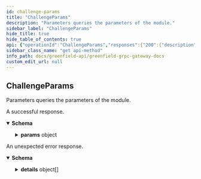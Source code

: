 ```yaml
---
id: challenge-params
title: "ChallengeParams"
description: "Parameters queries the parameters of the module."
sidebar_label: "ChallengeParams"
hide_title: true
hide_table_of_contents: true
api: {"operationId":"ChallengeParams","responses":{"200":{"description":"A successful response.","content":{"*/*":{"schema":{"type":"object","properties":{"params":{"description":"params holds all the parameters of this module.","type":"object","properties":{"challenge_count_per_block":{"type":"string","format":"uint64","description":"Challenges which will be emitted in each block, including user submitted or randomly triggered."},"challenge_keep_alive_period":{"type":"string","format":"uint64","description":"Challenges will be expired after the period, including user submitted or randomly triggered."},"slash_cooling_off_period":{"type":"string","format":"uint64","description":"The count of blocks to stand for the period in which the same storage and object info cannot be slashed again."},"slash_amount_size_rate":{"type":"string","description":"The slash coin amount will be calculated from the size of object info, and adjusted by this rate."},"slash_amount_min":{"type":"string","description":"The minimal slash amount."},"slash_amount_max":{"type":"string","description":"The maximum slash amount."},"reward_validator_ratio":{"type":"string","description":"The ratio of slash amount to reward all current validators."},"reward_submitter_ratio":{"type":"string","description":"The ratio of reward amount to reward attestation submitter."},"reward_submitter_threshold":{"type":"string","description":"The reward amount to submitter will be adjusted by the threshold."},"heartbeat_interval":{"type":"string","format":"uint64","description":"Heartbeat interval, based on challenge id, defines the frequency of heartbeat attestation."},"attestation_inturn_interval":{"type":"string","format":"uint64","description":"The time duration for each submitter to submit attestations in turn."},"attestation_kept_count":{"type":"string","format":"uint64","description":"The number of kept attested challenge ids, which can be queried by clients."},"sp_slash_max_amount":{"type":"string","description":"The max slash amount for a sp in a counting window."},"sp_slash_counting_window":{"type":"string","format":"uint64","description":"The number of blocks to count how much a sp had been slashed."}}}},"description":"QueryParamsResponse is response type for the Query/Params RPC method."}}}},"default":{"description":"An unexpected error response.","content":{"*/*":{"schema":{"type":"object","properties":{"error":{"type":"string"},"code":{"type":"integer","format":"int32"},"message":{"type":"string"},"details":{"type":"array","items":{"type":"object","properties":{"type_url":{"type":"string"},"value":{"type":"string","format":"byte"}}}}}}}}}},"tags":["challenge"],"description":"Parameters queries the parameters of the module.","method":"get","path":"/greenfield/challenge/params","info":{"title":"Greenfield - gRPC Gateway docs","description":"A REST interface for state queries","version":"1.0.0"},"postman":{"name":"ChallengeParams","description":{"content":"Parameters queries the parameters of the module.","type":"text/plain"},"url":{"path":["greenfield","challenge","params"],"host":["{{baseUrl}}"],"query":[],"variable":[]},"header":[{"key":"Accept","value":"*/*"}],"method":"GET"}}
sidebar_class_name: "get api-method"
info_path: docs/greenfield-api/greenfield-grpc-gateway-docs
custom_edit_url: null
---
```



## ChallengeParams



Parameters queries the parameters of the module.

<div><ApiTabs><TabItem label={"200"} value={"200"}><div>

A successful response.

</div><div><MimeTabs schemaType={"response"}><TabItem label={"*/*"} value={"*/*"}><SchemaTabs><TabItem label={"Schema"} value={"Schema"}><details style={{}} data-collapsed={false} open={true}><summary style={{"textAlign":"left"}}><strong>Schema</strong></summary><div style={{"textAlign":"left","marginLeft":"1rem"}}></div><ul style={{"marginLeft":"1rem"}}><SchemaItem collapsible={true} className={"schemaItem"}><details style={{}}><summary style={{}}><strong>params</strong><span style={{"opacity":"0.6"}}> object</span></summary><div style={{"marginLeft":"1rem"}}><div style={{"marginTop":".5rem","marginBottom":".5rem"}}>

params holds all the parameters of this module.

</div><SchemaItem collapsible={false} name={"challenge_count_per_block"} required={false} schemaName={"uint64"} qualifierMessage={undefined} schema={{"type":"string","format":"uint64","description":"Challenges which will be emitted in each block, including user submitted or randomly triggered."}}></SchemaItem><SchemaItem collapsible={false} name={"challenge_keep_alive_period"} required={false} schemaName={"uint64"} qualifierMessage={undefined} schema={{"type":"string","format":"uint64","description":"Challenges will be expired after the period, including user submitted or randomly triggered."}}></SchemaItem><SchemaItem collapsible={false} name={"slash_cooling_off_period"} required={false} schemaName={"uint64"} qualifierMessage={undefined} schema={{"type":"string","format":"uint64","description":"The count of blocks to stand for the period in which the same storage and object info cannot be slashed again."}}></SchemaItem><SchemaItem collapsible={false} name={"slash_amount_size_rate"} required={false} schemaName={"string"} qualifierMessage={undefined} schema={{"type":"string","description":"The slash coin amount will be calculated from the size of object info, and adjusted by this rate."}}></SchemaItem><SchemaItem collapsible={false} name={"slash_amount_min"} required={false} schemaName={"string"} qualifierMessage={undefined} schema={{"type":"string","description":"The minimal slash amount."}}></SchemaItem><SchemaItem collapsible={false} name={"slash_amount_max"} required={false} schemaName={"string"} qualifierMessage={undefined} schema={{"type":"string","description":"The maximum slash amount."}}></SchemaItem><SchemaItem collapsible={false} name={"reward_validator_ratio"} required={false} schemaName={"string"} qualifierMessage={undefined} schema={{"type":"string","description":"The ratio of slash amount to reward all current validators."}}></SchemaItem><SchemaItem collapsible={false} name={"reward_submitter_ratio"} required={false} schemaName={"string"} qualifierMessage={undefined} schema={{"type":"string","description":"The ratio of reward amount to reward attestation submitter."}}></SchemaItem><SchemaItem collapsible={false} name={"reward_submitter_threshold"} required={false} schemaName={"string"} qualifierMessage={undefined} schema={{"type":"string","description":"The reward amount to submitter will be adjusted by the threshold."}}></SchemaItem><SchemaItem collapsible={false} name={"heartbeat_interval"} required={false} schemaName={"uint64"} qualifierMessage={undefined} schema={{"type":"string","format":"uint64","description":"Heartbeat interval, based on challenge id, defines the frequency of heartbeat attestation."}}></SchemaItem><SchemaItem collapsible={false} name={"attestation_inturn_interval"} required={false} schemaName={"uint64"} qualifierMessage={undefined} schema={{"type":"string","format":"uint64","description":"The time duration for each submitter to submit attestations in turn."}}></SchemaItem><SchemaItem collapsible={false} name={"attestation_kept_count"} required={false} schemaName={"uint64"} qualifierMessage={undefined} schema={{"type":"string","format":"uint64","description":"The number of kept attested challenge ids, which can be queried by clients."}}></SchemaItem><SchemaItem collapsible={false} name={"sp_slash_max_amount"} required={false} schemaName={"string"} qualifierMessage={undefined} schema={{"type":"string","description":"The max slash amount for a sp in a counting window."}}></SchemaItem><SchemaItem collapsible={false} name={"sp_slash_counting_window"} required={false} schemaName={"uint64"} qualifierMessage={undefined} schema={{"type":"string","format":"uint64","description":"The number of blocks to count how much a sp had been slashed."}}></SchemaItem></div></details></SchemaItem></ul></details></TabItem><TabItem label={"Example (from schema)"} value={"Example (from schema)"}><ResponseSamples responseExample={"{\n  \"params\": {\n    \"challenge_count_per_block\": \"string\",\n    \"challenge_keep_alive_period\": \"string\",\n    \"slash_cooling_off_period\": \"string\",\n    \"slash_amount_size_rate\": \"string\",\n    \"slash_amount_min\": \"string\",\n    \"slash_amount_max\": \"string\",\n    \"reward_validator_ratio\": \"string\",\n    \"reward_submitter_ratio\": \"string\",\n    \"reward_submitter_threshold\": \"string\",\n    \"heartbeat_interval\": \"string\",\n    \"attestation_inturn_interval\": \"string\",\n    \"attestation_kept_count\": \"string\",\n    \"sp_slash_max_amount\": \"string\",\n    \"sp_slash_counting_window\": \"string\"\n  }\n}"} language={"json"}></ResponseSamples></TabItem></SchemaTabs></TabItem></MimeTabs></div></TabItem><TabItem label={"default"} value={"default"}><div>

An unexpected error response.

</div><div><MimeTabs schemaType={"response"}><TabItem label={"*/*"} value={"*/*"}><SchemaTabs><TabItem label={"Schema"} value={"Schema"}><details style={{}} data-collapsed={false} open={true}><summary style={{"textAlign":"left"}}><strong>Schema</strong></summary><div style={{"textAlign":"left","marginLeft":"1rem"}}></div><ul style={{"marginLeft":"1rem"}}><SchemaItem collapsible={false} name={"error"} required={false} schemaName={"string"} qualifierMessage={undefined} schema={{"type":"string"}}></SchemaItem><SchemaItem collapsible={false} name={"code"} required={false} schemaName={"int32"} qualifierMessage={undefined} schema={{"type":"integer","format":"int32"}}></SchemaItem><SchemaItem collapsible={false} name={"message"} required={false} schemaName={"string"} qualifierMessage={undefined} schema={{"type":"string"}}></SchemaItem><SchemaItem collapsible={true} className={"schemaItem"}><details style={{}}><summary style={{}}><strong>details</strong><span style={{"opacity":"0.6"}}> object[]</span></summary><div style={{"marginLeft":"1rem"}}><li><div style={{"fontSize":"var(--ifm-code-font-size)","opacity":"0.6","marginLeft":"-.5rem","paddingBottom":".5rem"}}>Array [</div></li><SchemaItem collapsible={false} name={"type_url"} required={false} schemaName={"string"} qualifierMessage={undefined} schema={{"type":"string"}}></SchemaItem><SchemaItem collapsible={false} name={"value"} required={false} schemaName={"byte"} qualifierMessage={undefined} schema={{"type":"string","format":"byte"}}></SchemaItem><li><div style={{"fontSize":"var(--ifm-code-font-size)","opacity":"0.6","marginLeft":"-.5rem"}}>]</div></li></div></details></SchemaItem></ul></details></TabItem><TabItem label={"Example (from schema)"} value={"Example (from schema)"}><ResponseSamples responseExample={"{\n  \"error\": \"string\",\n  \"code\": 0,\n  \"message\": \"string\",\n  \"details\": [\n    {\n      \"type_url\": \"string\",\n      \"value\": \"string\"\n    }\n  ]\n}"} language={"json"}></ResponseSamples></TabItem></SchemaTabs></TabItem></MimeTabs></div></TabItem></ApiTabs></div>
      
